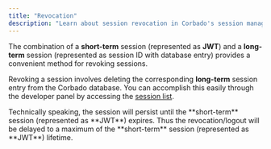 ```yaml
---
title: "Revocation"
description: "Learn about session revocation in Corbado's session management."
---
```


The combination of a **short-term** session (represented as **JWT**) and a **long-term** session (represented as session ID with database entry) provides a convenient method for revoking sessions.

Revoking a session involves deleting the corresponding **long-term** session entry from the Corbado database. You can accomplish this easily through the developer panel by accessing the [session list](https://app.corbado.com/app/sessions).

<Info>
Technically speaking, the session will persist until the **short-term** session (represented as **JWT**) expires. Thus the revocation/logout will be delayed to a maximum of the **short-term** session (represented as **JWT**) lifetime.
</Info>

